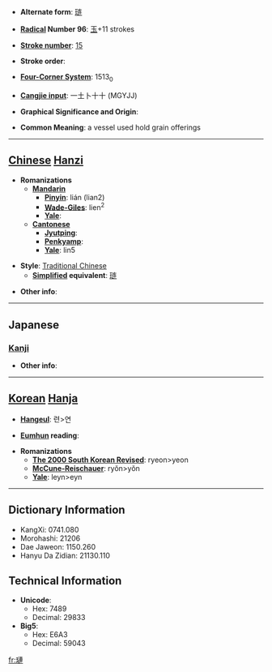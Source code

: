 * '''Alternate form''': [[琏]]

* '''[[Wiktionary:Chinese radical index| Radical]] Number 96''': [[Wiktionary:Chinese radical index 玉|玉]]+11 strokes

* '''[[Wiktionary:Chinese total strokes index|Stroke number]]''': [[Wiktionary:Chinese total strokes index 15|15]]

* '''Stroke order''': 

* '''[[Wiktionary:Chinese four corner index|Four-Corner System]]''': 1513<sub>0</sub>

* '''[[Wiktionary:Chinese Cangjie index|Cangjie input]]''': 一土卜十十 (MGYJJ)

* '''Graphical Significance and Origin''': 

* '''Common Meaning''': a vessel used hold grain offerings

----

== [[Chinese]] [[Hanzi]] ==

* '''Romanizations'''
** '''[[Mandarin]]'''
*** '''[[Pinyin]]''': lián (lian2)
*** '''[[Wade-Giles]]''': lien<sup>2</sup>
*** '''[[Yale]]''': 
** '''[[Cantonese]]'''
*** '''[[Jyutping]]''':
*** '''[[Penkyamp]]''': 
*** '''[[Yale]]''': lin5

* '''Style''': [[Traditional Chinese]] 
** '''[[Simplified Chinese|Simplified]] equivalent''': [[琏]]

* '''Other info''': 

----

==Japanese==
===[[Kanji]]===
{{kanji|on readings=[[りん]] (rin)
|kun readings=[[うつわ]] (utsuwa)
}}

* '''Other info''':  

----

== [[Korean]] [[Hanja]] ==

* '''[[Hangeul]]''': 련>연

* '''[[Eumhun]] reading''': 

* '''Romanizations'''
** '''[[The 2000 South Korean Revised Romanization|The 2000 South Korean Revised]]''': ryeon>yeon
** '''[[McCune-Reischauer]]''': ryŏn>yŏn
** '''[[Yale]]''': leyn>eyn

----

== Dictionary Information ==

* KangXi: 0741.080
* Morohashi: 21206
* Dae Jaweon: 1150.260
* Hanyu Da Zidian: 21130.110

== Technical Information ==

* '''Unicode''':
** Hex: 7489
** Decimal: 29833
* '''Big5''':
** Hex: E6A3
** Decimal: 59043

[[fr:璉]]